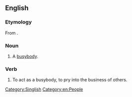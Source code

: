 ==English==

===Etymology===
From {{etyl|nan|en}} {{zh-l|雞婆/鸡婆/家婆|tr=ke-pô|to be a busybody; meddlesome}}.

===Noun===
{{en-noun}}

# {{lb|en|Singapore}} A [[busybody]].

===Verb===
{{en-verb}}

# {{lb|en|Singapore|informal}} To act as a busybody, to pry into the business of others.

[[Category:Singlish]]
[[Category:en:People]]